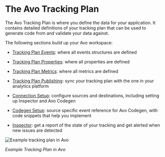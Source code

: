# The Avo Tracking Plan

The Avo Tracking Plan is where you define the data for your application. It contains
detailed definitions of your tracking plan that can be used to generate
code from and validate your data against.

The following sections build up your Avo workspace:

- [Tracking Plan Events](/data-design/avo-tracking-plan/events): where all events structures are defined

- [Tracking Plan Properties](/data-design/avo-tracking-plan/properties): where all properties are defined

- [Tracking Plan Metrics](/data-design/avo-tracking-plan/metrics): where all metrics are defined

- [Tracking Plan Publishing](/publishing/publishing/overview): sync your tracking plan with the one in your analytics platform

- [Connection Setup](/data-design/define-sources-and-destinations): configure sources and destinations, including setting up Inspector and Avo Codegen

- [Codegen Setup](/implementation/start-using-avo-codegen): source specific event reference for Avo Codegen, with code snippets that help you implement

- [Inspector](/inspector/start-using-inspector): get a report of the state of your tracking and get alerted when new issues are detected

![Example tracking plan in Avo](/images/workspace/nav-tracking-plan.png)

_Example Tracking Plan in Avo_
